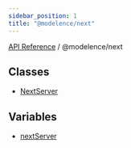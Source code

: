 ```yaml
---
sidebar_position: 1
title: "@modelence/next"
---
```


[API Reference](/api-reference/@modelence/next/../../index) / @modelence/next

## Classes

- [NextServer](/api-reference/@modelence/next/classes/NextServer)

## Variables

- [nextServer](/api-reference/@modelence/next/variables/nextServer)
